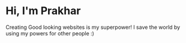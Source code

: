 # Hi, I'm Prakhar
Creating Good looking websites is my superpower! I save the world by using my powers for other people :)
